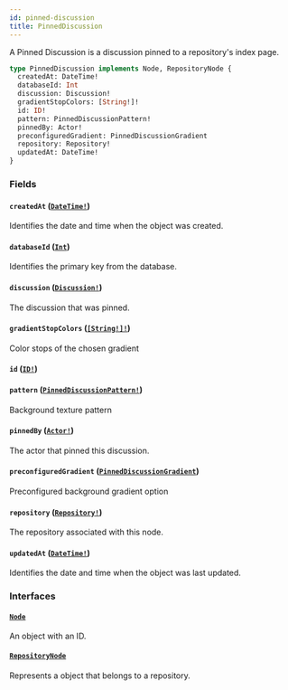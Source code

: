 ```yaml
---
id: pinned-discussion
title: PinnedDiscussion
---
```


A Pinned Discussion is a discussion pinned to a repository's index page.

```graphql
type PinnedDiscussion implements Node, RepositoryNode {
  createdAt: DateTime!
  databaseId: Int
  discussion: Discussion!
  gradientStopColors: [String!]!
  id: ID!
  pattern: PinnedDiscussionPattern!
  pinnedBy: Actor!
  preconfiguredGradient: PinnedDiscussionGradient
  repository: Repository!
  updatedAt: DateTime!
}
```

### Fields

#### `createdAt` ([`DateTime!`](/docs/api/scalars/date-time))

Identifies the date and time when the object was created.

#### `databaseId` ([`Int`](/docs/api/scalars/int))

Identifies the primary key from the database.

#### `discussion` ([`Discussion!`](/docs/api/objects/discussion))

The discussion that was pinned.

#### `gradientStopColors` ([`[String!]!`](/docs/api/scalars/string))

Color stops of the chosen gradient

#### `id` ([`ID!`](/docs/api/scalars/id))

#### `pattern` ([`PinnedDiscussionPattern!`](/docs/api/enums/pinned-discussion-pattern))

Background texture pattern

#### `pinnedBy` ([`Actor!`](/docs/api/interfaces/actor))

The actor that pinned this discussion.

#### `preconfiguredGradient` ([`PinnedDiscussionGradient`](/docs/api/enums/pinned-discussion-gradient))

Preconfigured background gradient option

#### `repository` ([`Repository!`](/docs/api/objects/repository))

The repository associated with this node.

#### `updatedAt` ([`DateTime!`](/docs/api/scalars/date-time))

Identifies the date and time when the object was last updated.

### Interfaces

#### [`Node`](/docs/api/interfaces/node)

An object with an ID.

#### [`RepositoryNode`](/docs/api/interfaces/repository-node)

Represents a object that belongs to a repository.
